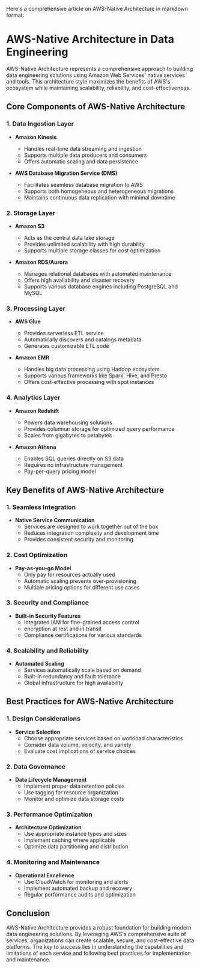 Here's a comprehensive article on AWS-Native Architecture in markdown format:

# AWS-Native Architecture in Data Engineering

AWS-Native Architecture represents a comprehensive approach to building data engineering solutions using Amazon Web Services' native services and tools. This architecture style maximizes the benefits of AWS's ecosystem while maintaining scalability, reliability, and cost-effectiveness.

## Core Components of AWS-Native Architecture

### 1. Data Ingestion Layer
* **Amazon Kinesis**
  - Handles real-time data streaming and ingestion
  - Supports multiple data producers and consumers
  - Offers automatic scaling and data persistence
  
* **AWS Database Migration Service (DMS)**
  - Facilitates seamless database migration to AWS
  - Supports both homogeneous and heterogeneous migrations
  - Maintains continuous data replication with minimal downtime

### 2. Storage Layer
* **Amazon S3**
  - Acts as the central data lake storage
  - Provides unlimited scalability with high durability
  - Supports multiple storage classes for cost optimization

* **Amazon RDS/Aurora**
  - Manages relational databases with automated maintenance
  - Offers high availability and disaster recovery
  - Supports various database engines including PostgreSQL and MySQL

### 3. Processing Layer
* **AWS Glue**
  - Provides serverless ETL service
  - Automatically discovers and catalogs metadata
  - Generates customizable ETL code

* **Amazon EMR**
  - Handles big data processing using Hadoop ecosystem
  - Supports various frameworks like Spark, Hive, and Presto
  - Offers cost-effective processing with spot instances

### 4. Analytics Layer
* **Amazon Redshift**
  - Powers data warehousing solutions
  - Provides columnar storage for optimized query performance
  - Scales from gigabytes to petabytes

* **Amazon Athena**
  - Enables SQL queries directly on S3 data
  - Requires no infrastructure management
  - Pay-per-query pricing model

## Key Benefits of AWS-Native Architecture

### 1. Seamless Integration
* **Native Service Communication**
  - Services are designed to work together out of the box
  - Reduces integration complexity and development time
  - Provides consistent security and monitoring

### 2. Cost Optimization
* **Pay-as-you-go Model**
  - Only pay for resources actually used
  - Automatic scaling prevents over-provisioning
  - Multiple pricing options for different use cases

### 3. Security and Compliance
* **Built-in Security Features**
  - Integrated IAM for fine-grained access control
  - encryption at rest and in transit
  - Compliance certifications for various standards

### 4. Scalability and Reliability
* **Automated Scaling**
  - Services automatically scale based on demand
  - Built-in redundancy and fault tolerance
  - Global infrastructure for high availability

## Best Practices for AWS-Native Architecture

### 1. Design Considerations
* **Service Selection**
  - Choose appropriate services based on workload characteristics
  - Consider data volume, velocity, and variety
  - Evaluate cost implications of service choices

### 2. Data Governance
* **Data Lifecycle Management**
  - Implement proper data retention policies
  - Use tagging for resource organization
  - Monitor and optimize data storage costs

### 3. Performance Optimization
* **Architecture Optimization**
  - Use appropriate instance types and sizes
  - Implement caching where applicable
  - Optimize data partitioning and distribution

### 4. Monitoring and Maintenance
* **Operational Excellence**
  - Use CloudWatch for monitoring and alerts
  - Implement automated backup and recovery
  - Regular performance audits and optimization

## Conclusion

AWS-Native Architecture provides a robust foundation for building modern data engineering solutions. By leveraging AWS's comprehensive suite of services, organizations can create scalable, secure, and cost-effective data platforms. The key to success lies in understanding the capabilities and limitations of each service and following best practices for implementation and maintenance.